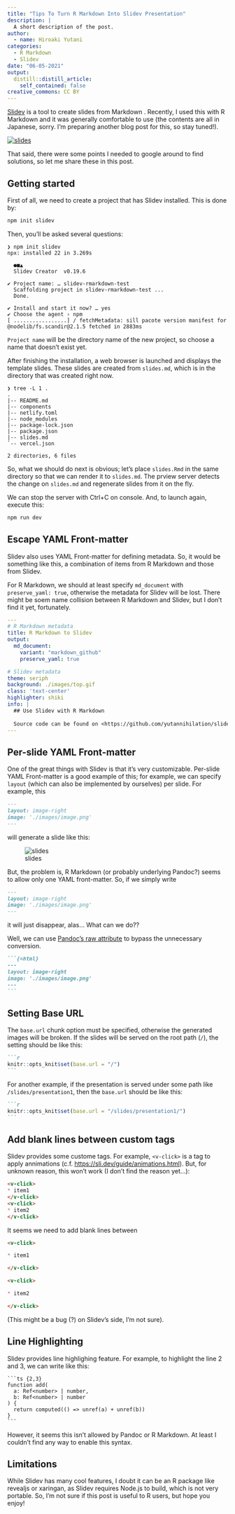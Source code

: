 ```yaml
---
title: "Tips To Turn R Markdown Into Slidev Presentation"
description: |
  A short description of the post.
author:
  - name: Hiroaki Yutani
categories:
  - R Markdown
  - Slidev
date: "06-05-2021"
output:
  distill::distill_article:
    self_contained: false
creative_commons: CC BY
---
```



[Slidev](https://sli.dev) is a tool to create slides from Markdown . Recently,
I used this with R Markdown and it was generally comfortable to use (the contents
are all in Japanese, sorry. I'm preparing another blog post for this, so stay tuned!).

[![slides](./images/slide.jpeg)](https://slidev-rmarkdown.vercel.app/)

That said, there were some points I needed to google around to find solutions,
so let me share these in this post.

## Getting started

First of all, we need to create a project that has Slidev installed.
This is done by:

``` sh
npm init slidev
```

Then, you'll be asked several questions:

``` console
❯ npm init slidev
npx: installed 22 in 3.269s

  ●■▲
  Slidev Creator  v0.19.6

✔ Project name: … slidev-rmarkdown-test
  Scaffolding project in slidev-rmarkdown-test ...
  Done.

✔ Install and start it now? … yes
✔ Choose the agent › npm
[ .................] / fetchMetadata: sill pacote version manifest for @nodelib/fs.scandir@2.1.5 fetched in 2883ms
```

`Project name` will be the directory name of the new project, so choose a name
that doesn't exist yet.

After finishing the installation, a web browser is launched and displays the template slides.
These slides are created from `slides.md`, which is in the directory that was
created right now.

``` console
❯ tree -L 1 .
.
|-- README.md
|-- components
|-- netlify.toml
|-- node_modules
|-- package-lock.json
|-- package.json
|-- slides.md
`-- vercel.json

2 directories, 6 files

```

So, what we should do next is obvious; let's place `slides.Rmd` in the same
directory so that we can render it to `slides.md`. The prview server detects
the change on `slides.md` and regenerate slides from it on the fly.

We can stop the server with Ctrl+C on console.
And, to launch again, execute this:

``` sh
npm run dev
```

## Escape YAML Front-matter

Slidev also uses YAML Front-matter for defining metadata.
So, it would be something like this, a combination of items from R Markdown and
those from Slidev.

For R Markdown, we should at least specify `md_document` with `preserve_yaml: true`,
otherwise the metadata for Slidev will be lost. There might be soem name collision
between R Markdown and Slidev, but I don't find it yet, fortunately.

```yaml
---
# R Markdown metadata
title: R Markdown to Slidev
output:
  md_document:
    variant: "markdown_github"
    preserve_yaml: true

# Slidev metadata
theme: seriph
background: ./images/top.gif
class: 'text-center'
highlighter: shiki
info: |
  ## Use Slidev with R Markdown
  
  Source code can be found on <https://github.com/yutannihilation/slidev-rmarkdown>.
---
```


## Per-slide YAML Front-matter

One of the great things with Slidev is that it's very customizable.
Per-slide YAML Front-matter is a good example of this; for example, we can
specify `layout` (which can also be implemented by ourselves) per slide.
For example, this 

``` md
---
layout: image-right
image: './images/image.png'
---
```

will generate a slide like this:

![slides](./images/slide1.png)

But, the problem is, R Markdown (or probably underlying Pandoc?) seems to allow
only one YAML front-matter. So, if we simply write

``` md
---
layout: image-right
image: './images/image.png'
---
```

it will just disappear, alas... What can we do??

Well, we can use [Pandoc's raw attribute](https://pandoc.org/MANUAL.html#generic-raw-attribute)
to bypass the unnecessary conversion.

```` md
```{=html}
---
layout: image-right
image: './images/image.png'
---
```
````

## Setting Base URL

The `base.url` chunk option must be specified, otherwise the generated images
will be broken. If the slides will be served on the root path (`/`), the setting
should be like this:

```` md
```r
knitr::opts_knit$set(base.url = "/")
```
````

For another example, if the presentation is served under some path like
`/slides/presentation1`, then the `base.url` should be like this:

```` md
```r
knitr::opts_knit$set(base.url = "/slides/presentation1/")
```
````



## Add blank lines between custom tags

Slidev provides some custome tags. For example, `<v-click>` is a tag to apply
annimations (c.f. <https://sli.dev/guide/animations.html>).
But, for unknown reason, this won't work (I don't find the reason yet...):

``` md
<v-click>
* item1
</v-click>
<v-click>
* item2
</v-click>
```

It seems we need to add blank lines between

``` md
<v-click>

* item1

</v-click>

<v-click>

* item2

</v-click>
```

(This might be a bug (?) on Slidev's side, I'm not sure).

## Line Highlighting

Slidev provides line highlighing feature. For example, to highlight the line 2
and 3, we can write like this:

````
```ts {2,3}
function add(
  a: Ref<number> | number,
  b: Ref<number> | number
) {
  return computed(() => unref(a) + unref(b))
}
```
````

However, it seems this isn't allowed by Pandoc or R Markdown.
At least I couldn't find any way to enable this syntax.


## Limitations

While Slidev has many cool features, I doubt it can be an R package like revealjs
or xaringan, as Slidev requires Node.js to build, which is not very portable.
So, I'm not sure if this post is useful to R users, but hope you enjoy!

